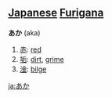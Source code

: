 == [[Japanese]] [[Furigana]] ==                             

'''あか''' (aka)

# [[赤]]: [[red]]
# [[垢]]: [[dirt]], [[grime]]
# [[淦]]: [[bilge]]

[[ja:あか]]